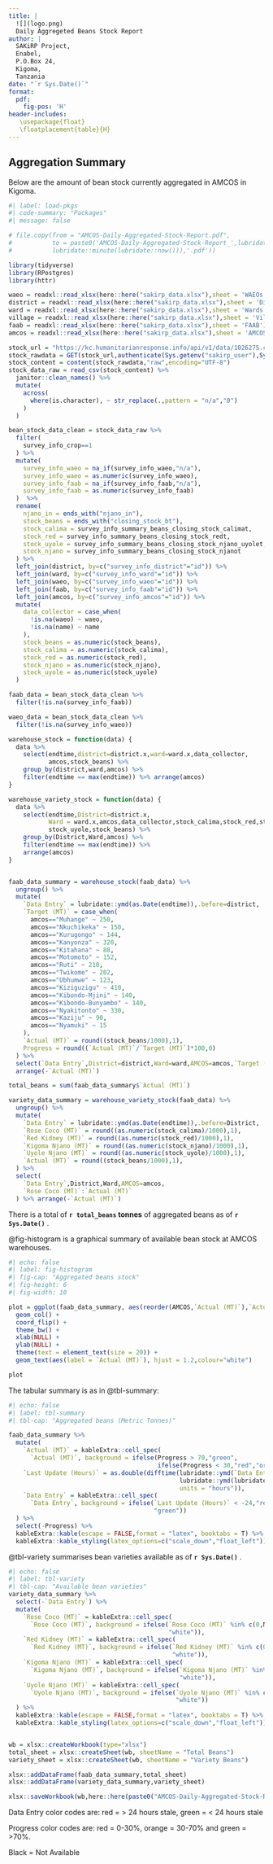 ```yaml
---
title: |
  ![](logo.png)  
  Daily Aggregeted Beans Stock Report
author: |
  SAKiRP Project,  
  Enabel,    
  P.O.Box 24,  
  Kigoma,  
  Tanzania
date: "`r Sys.Date()`"
format: 
  pdf: 
    fig-pos: 'H'
header-includes:
   \usepackage{float}
   \floatplacement{table}{H}
---
```


\newpage

## Aggregation Summary

Below are the amount of bean stock currently aggregated in AMCOS in Kigoma.

```r
#| label: load-pkgs
#| code-summary: "Packages"
#| message: false

# file.copy(from = "AMCOS-Daily-Aggregated-Stock-Report.pdf",
#           to = paste0('AMCOS-Daily-Aggregated-Stock-Report_',lubridate::today(),'_',paste0(lubridate::hour(lubridate::now()),
#           lubridate::minute(lubridate::now())),'.pdf'))

library(tidyverse)  
library(RPostgres)
library(httr)

waeo = readxl::read_xlsx(here::here("sakirp_data.xlsx"),sheet = 'WAEOs')
district = readxl::read_xlsx(here::here("sakirp_data.xlsx"),sheet = 'Districts')
ward = readxl::read_xlsx(here::here("sakirp_data.xlsx"),sheet = 'Wards')
village = readxl::read_xlsx(here::here("sakirp_data.xlsx"),sheet = 'Villages')
faab = readxl::read_xlsx(here::here("sakirp_data.xlsx"),sheet = 'FAAB')
amcos = readxl::read_xlsx(here::here("sakirp_data.xlsx"),sheet = 'AMCOS')

stock_url = "https://kc.humanitarianresponse.info/api/v1/data/1026275.csv"
stock_rawdata = GET(stock_url,authenticate(Sys.getenv("sakirp_user"),Sys.getenv("sakirp_pw")))
stock_content = content(stock_rawdata,"raw",encoding="UTF-8")
stock_data_raw = read_csv(stock_content) %>% 
  janitor::clean_names() %>% 
  mutate(
    across(
      where(is.character), ~ str_replace(.,pattern = "n/a","0")
    )
  )

bean_stock_data_clean = stock_data_raw %>% 
  filter(
    survey_info_crop==1
  ) %>% 
  mutate(
    survey_info_waeo = na_if(survey_info_waeo,"n/a"),
    survey_info_waeo = as.numeric(survey_info_waeo),
    survey_info_faab = na_if(survey_info_faab,"n/a"),
    survey_info_faab = as.numeric(survey_info_faab)
  )  %>% 
  rename(
    njano_in = ends_with("njano_in"),
    stock_beans = ends_with("closing_stock_bt"),
    stock_calima = survey_info_summary_beans_closing_stock_calimat,
    stock_red = survey_info_summary_beans_closing_stock_redt,
    stock_uyole = survey_info_summary_beans_closing_stock_njano_uyolet,
    stock_njano = survey_info_summary_beans_closing_stock_njanot
  ) %>% 
  left_join(district, by=c("survey_info_district"="id")) %>% 
  left_join(ward, by=c("survey_info_ward"="id")) %>% 
  left_join(waeo, by=c("survey_info_waeo"="id")) %>% 
  left_join(faab, by=c("survey_info_faab"="id")) %>% 
  left_join(amcos, by=c("survey_info_amcos"="id")) %>%
  mutate(
    data_collector = case_when(
      !is.na(waeo) ~ waeo,
      !is.na(name) ~ name
    ),
    stock_beans = as.numeric(stock_beans),
    stock_calima = as.numeric(stock_calima),
    stock_red = as.numeric(stock_red),
    stock_njano = as.numeric(stock_njano),
    stock_uyole = as.numeric(stock_uyole)
  ) 

faab_data = bean_stock_data_clean %>% 
  filter(!is.na(survey_info_faab))

waeo_data = bean_stock_data_clean %>% 
  filter(!is.na(survey_info_waeo))

warehouse_stock = function(data) {
  data %>% 
    select(endtime,district=district.x,ward=ward.x,data_collector,
           amcos,stock_beans) %>% 
    group_by(district,ward,amcos) %>% 
    filter(endtime == max(endtime)) %>% arrange(amcos)
}

warehouse_variety_stock = function(data) {
  data %>% 
    select(endtime,District=district.x,
           Ward = ward.x,amcos,data_collector,stock_calima,stock_red,stock_njano,
           stock_uyole,stock_beans) %>% 
    group_by(District,Ward,amcos) %>% 
    filter(endtime == max(endtime)) %>% 
    arrange(amcos)
}


faab_data_summary = warehouse_stock(faab_data) %>%
  ungroup() %>% 
  mutate(
    `Data Entry` = lubridate::ymd(as.Date(endtime)),.before=district,
    `Target (MT)` = case_when(
      amcos=="Muhange" ~ 250,
      amcos=="Nkuchikeka" ~ 150,
      amcos=="Kurugongo" ~ 144,
      amcos=="Kanyonza" ~ 320,
      amcos=="Kitahana" ~ 88,
      amcos=="Motomoto" ~ 152,
      amcos=="Ruti" ~ 210,
      amcos=="Twikome" ~ 202,
      amcos=="Ubhumwe" ~ 123,
      amcos=="Kiziguzigu" ~ 410,
      amcos=="Kibondo-Mjini" ~ 140,
      amcos=="Kibondo-Bunyambo" ~ 140,
      amcos=="Nyakitonto" ~ 330,
      amcos=="Kaziju" ~ 90,
      amcos=="Nyamuki" ~ 15
    ),
    `Actual (MT)` = round((stock_beans/1000),1),
    Progress = round((`Actual (MT)`/`Target (MT)`)*100,0)
  ) %>% 
  select(`Data Entry`,District=district,Ward=ward,AMCOS=amcos,`Target (MT)`,`Actual (MT)`,Progress) %>% 
  arrange(-`Actual (MT)`)

total_beans = sum(faab_data_summary$`Actual (MT)`)

variety_data_summary = warehouse_variety_stock(faab_data) %>% 
  ungroup() %>% 
  mutate(
    `Data Entry` = lubridate::ymd(as.Date(endtime)),.before=District,
    `Rose Coco (MT)` = round((as.numeric(stock_calima)/1000),1),
    `Red Kidney (MT)` = round((as.numeric(stock_red)/1000),1),
    `Kigoma Njano (MT)` = round((as.numeric(stock_njano)/1000),1),
    `Uyole Njano (MT)` = round((as.numeric(stock_uyole)/1000),1),
    `Actual (MT)` = round((stock_beans/1000),1),
  ) %>% 
  select(
    `Data Entry`,District,Ward,AMCOS=amcos,
    `Rose Coco (MT)`:`Actual (MT)`
  ) %>% arrange(-`Actual (MT)`)

```

There is a total of **`r total_beans` tonnes** of aggregated beans as of **`r Sys.Date()`** .

@fig-histogram is a graphical summary of available bean stock at AMCOS warehouses.

```r
#| echo: false
#| label: fig-histogram
#| fig-cap: "Aggregated beans stock"
#| fig-height: 6
#| fig-width: 10

plot = ggplot(faab_data_summary, aes(reorder(AMCOS,`Actual (MT)`),`Actual (MT)`)) +
  geom_col() + 
  coord_flip() +
  theme_bw() +
  xlab(NULL) + 
  ylab(NULL) +
  theme(text = element_text(size = 20)) +
  geom_text(aes(label = `Actual (MT)`), hjust = 1.2,colour="white")

plot
```

The tabular summary is as in @tbl-summary:

```r
#| echo: false
#| label: tbl-summary
#| tbl-cap: "Aggregated beans (Metric Tonnes)"

faab_data_summary %>% 
  mutate(
    `Actual (MT)` = kableExtra::cell_spec(
      `Actual (MT)`, background = ifelse(Progress > 70,"green",
                                         ifelse(Progress < 30,"red","orange"))),
    `Last Update (Hours)` = as.double(difftime(lubridate::ymd(`Data Entry`),
                                               lubridate::ymd(lubridate::today()),
                                               units = "hours")),
    `Data Entry` = kableExtra::cell_spec(
      `Data Entry`, background = ifelse(`Last Update (Hours)` < -24,"red",
                                        "green"))
  ) %>% 
  select(-Progress) %>% 
  kableExtra::kable(escape = FALSE,format = "latex", booktabs = T) %>% 
  kableExtra::kable_styling(latex_options=c("scale_down","float_left"))

```

@tbl-variety summarises bean varieties available as of **`r Sys.Date()`** .

```r
#| echo: false
#| label: tbl-variety
#| tbl-cap: "Available bean varieties"
variety_data_summary %>% 
  select(-`Data Entry`) %>% 
  mutate(
    `Rose Coco (MT)` = kableExtra::cell_spec(
      `Rose Coco (MT)`, background = ifelse(`Rose Coco (MT)` %in% c(0,NA),"black",
                                            "white")),
    `Red Kidney (MT)` = kableExtra::cell_spec(
      `Red Kidney (MT)`, background = ifelse(`Red Kidney (MT)` %in% c(0,NA),"black",
                                             "white")),
    `Kigoma Njano (MT)` = kableExtra::cell_spec(
      `Kigoma Njano (MT)`, background = ifelse(`Kigoma Njano (MT)` %in% c(0,NA),"black",
                                               "white")),
    `Uyole Njano (MT)` = kableExtra::cell_spec(
      `Uyole Njano (MT)`, background = ifelse(`Uyole Njano (MT)` %in% c(0,NA),"black",
                                              "white"))
  ) %>% 
  kableExtra::kable(escape = FALSE,format = "latex", booktabs = T) %>% 
  kableExtra::kable_styling(latex_options=c("scale_down","float_left"))


wb = xlsx::createWorkbook(type="xlsx")
total_sheet = xlsx::createSheet(wb, sheetName = "Total Beans")
variety_sheet = xlsx::createSheet(wb, sheetName = "Variety Beans")

xlsx::addDataFrame(faab_data_summary,total_sheet)
xlsx::addDataFrame(variety_data_summary,variety_sheet)

xlsx::saveWorkbook(wb,here::here(paste0("AMCOS-Daily-Aggregated-Stock-Report_",lubridate::today(),".xlsx")))

```
::: callout-warning
Data Entry color codes are: red = \> 24 hours stale, green = \< 24 hours stale

:::

::: callout-note
Progress color codes are: red = 0-30%, orange = 30-70% and green = \>70%.

Black = Not Available
:::




<!--# ADD SECTION HEADING FOR REFERENCES HERE -->
